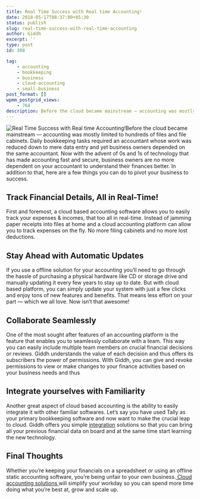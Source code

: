 ```yaml
---
title: Real Time Success with Real time Accounting!
date: 2018-05-17T08:37:00+05:30
status: publish
slug: real-time-success-with-real-time-accounting
author: Giddh
excerpt: ''
type: post
id: 308

tag:
    - accounting
    - bookkeeping
    - business
    - cloud-accounting
    - small-business
post_format: []
wpmm_postgrid_views:
    - 764
description: Before the cloud became mainstream — accounting was mostly limited to hundreds of files and file cabinets.
---
```

<img class="wp-block-image size-large" src = "../../img/blog/1*3YcO3bRNFlT0XIpuKsR3Uw.webp" alt="Real Time Success with Real time Accounting!" />Before the cloud became mainstream — accounting was mostly limited to hundreds of files and file cabinets. Daily bookkeeping tasks required an accountant whose work was reduced down to mere data entry and yet business owners depended on the same accountant.
Now with the advent of 0s and 1s of technology that has made accounting fast and secure, business owners are no more dependent on your accountant to understand their finances better. In addition to that, here are a few things you can do to pivot your business to success.

Track Financial Details, All in Real-Time!
------------------------------------------

First and foremost, a cloud based accounting software allows you to easily track your expenses &amp; incomes, that too all in real-time. Instead of jamming paper receipts into files at home and a cloud accounting platform can allow you to track expenses on the fly. No more filing cabinets and no more lost deductions.

Stay Ahead with Automatic Updates
---------------------------------

If you use a offline solution for your accounting you’ll need to go through the hassle of purchasing a physical hardware like CD or storage drive and manually updating it every few years to stay up to date. But with cloud based platform, you can simply update your system with just a few clicks and enjoy tons of new features and benefits. That means less effort on your part — which we all love. Now isn’t that awesome!

Collaborate Seamlessly
----------------------

One of the most sought after features of an accounting platform is the feature that enables you to seamlessly collaborate with a team. This way you can easily include multiple team members on crucial financial decisions or reviews. Giddh understands the value of each decision and thus offers its subscribers the power of permissions. With Giddh, you can give and revoke permissions to view or make changes to your finance activities based on your business needs and thus

Integrate yourselves with Familiarity
-------------------------------------

Another great aspect of cloud based accounting is the ability to easily integrate it with other familiar softwares. Let’s say you have used Tally as your primary bookkeeping software and now want to make the crucial leap to cloud. Giddh offers you simple [integration](https://giddh.com/blog/why-giddh-with-tally-is-a-match-made-for-indian-businesses) solutions so that you can bring all your previous financial data on board and at the same time start learning the new technology.

Final Thoughts
--------------

Whether you’re keeping your financials on a spreadsheet or using an offline static accounting software, you’re being unfair to your own business.[ Cloud accounting solutions ](https://giddh.com)will simplify your workday so you can spend more time doing what you’re best at, grow and scale up.